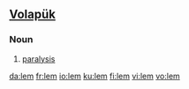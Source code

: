 ==[[Volapük]]==

===Noun===
{{infl|vo|noun}}
 
# [[paralysis]]

[[da:lem]]
[[fr:lem]]
[[io:lem]]
[[ku:lem]]
[[fi:lem]]
[[vi:lem]]
[[vo:lem]]